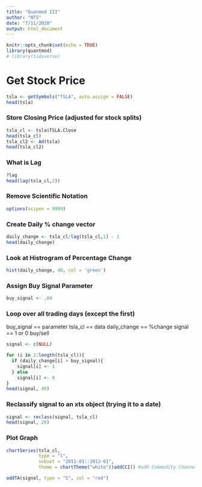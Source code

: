 ```yaml
---
title: "Quanmod III"
author: "NTS"
date: "7/11/2020"
output: html_document
---
```


```r
knitr::opts_chunk$set(echo = TRUE)
library(quantmod)
# library(tidyverse)
```

# Get Stock Price
```r
tsla <- getSymbols("TSLA", auto.assign = FALSE)
head(tsla)
```
### Store Closing Price (adjusted for stock splits)
```r
tsla_cl <- tsla$TSLA.Close
head(tsla_cl)
tsla_cl2 <- Ad(tsla)
head(tsla_cl2)
```
### What is Lag
```r
?lag
head(lag(tsla_cl,2))
```

### Remove Scientific Notation

```r
options(scipen = 9999)
```

### Create Daily % change vector
```r
daily_change <- tsla_cl/lag(tsla_cl,1) - 1
head(daily_change)
```

### Look at Histrogram of Percentage Change
```r
hist(daily_change, 40, col = 'green')
```

### Assign Buy Signal Parameter
```r
buy_signal <- .04
```

### Loop over all trading days (except the first)
buy_signal == parameter
tsla_cl == data
daily_change == %change
signal == 1 or 0 buy/sell

```r
signal <- c(NULL)
```

```r
for (i in 2:length(tsla_cl)){
  if (daily_change[i] > buy_signal){
    signal[i] <- 1
  } else
    signal[i] <- 0
}
head(signal, 40)
```

### Reclassify signal to an xts object (trying it to a date)

```r
signal <- reclass(signal, tsla_cl)
head(signal, 20)
```

### Plot Graph
```r
chartSeries(tsla_cl,
            type = "l",
            subset = "2011-01::2012-01",
            theme = chartTheme("white"))addCCI() #add Commodity Channel Index

addTA(signal, type = "S", col = "red")
```
